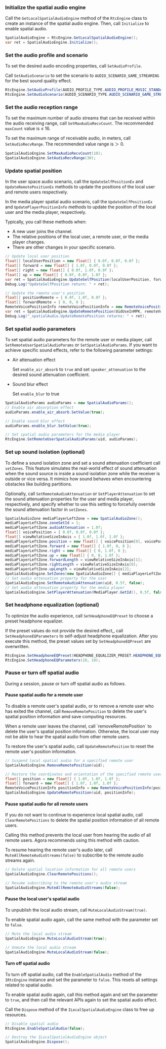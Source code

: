 <PlatformWrapper platform="unity">

### Initialize the spatial audio engine

Call the `GetLocalSpatialAudioEngine` method of the `RtcEngine` class to create an instance of the spatial audio engine. Then, call `Initialize` to enable spatial audio.

```csharp
SpatialAudioEngine = RtcEngine.GetLocalSpatialAudioEngine();
var ret = SpatialAudioEngine.Initialize();
```

### Set the audio profile and scenario

To set the desired audio encoding properties, call `SetAudioProfile`.

Call `SetAudioScenario` to set the scenario to `AUDIO_SCENARIO_GAME_STREAMING` for the best sound quality effect.

```csharp            
RtcEngine.SetAudioProfile(AUDIO_PROFILE_TYPE.AUDIO_PROFILE_MUSIC_STANDARD);
RtcEngine.SetAudioScenario(AUDIO_SCENARIO_TYPE.AUDIO_SCENARIO_GAME_STREAMING);
```

### Set the audio reception range

To set the maximum number of audio streams that can be received within the audio receiving range, call `SetMaxAudioRecvCount`. The recommended `maxCount` value is ≤ 16.

To set the maximum range of receivable audio, in meters, call `SetAudioRecvRange`. The recommended value range is ＞ 0.

```csharp
SpatialAudioEngine.SetMaxAudioRecvCount(10);
SpatialAudioEngine.SetAudioRecvRange(30);
```

### Update spatial position
In the user space audio scenario, call the `UpdateSelfPositionEx` and `UpdateRemotePositionEx` methods to update the positions of the local user and remote users respectively.

In the media player spatial audio scenario, call the `UpdateSelfPositionEx` and `UpdatePlayerPositionInfo` methods to update the position of the local user and the media player, respectively.

Typically, you call these methods when:

- A new user joins the channel.
- The relative positions of the local user, a remote user, or the media player changes.
- There are other changes in your specific scenario.

```csharp
// Update local user position
float[] localUserPosition = new float[] { 0.0f, 0.0f, 0.0f };
float[] forward = new float[] { 1.0f, 0.0f, 0.0f };
float[] right = new float[] { 0.0f, 1.0f, 0.0f };
float[] up = new float[] { 0.0f, 0.0f, 1.0f };
var ret = SpatialAudioEngine.UpdateSelfPosition(localUserPosition, forward, right, up);
Debug.Log("UpdateSelfPosition return: " + ret);

// Update the remote user's position
float[] positionRemote = { 0.0f, 1.0f, 0.0f };
float[] forwardRemote = { 0, 0, 0 };
RemoteVoicePositionInfo remoteVoicePositionInfo = new RemoteVoicePositionInfo(positionRemote, forwardRemote);
var ret = SpatialAudioEngine.UpdateRemotePosition(UidUseInMPK, remoteVoicePositionInfo);
Debug.Log("_spatialAudio.UpdateRemotePosition returns: " + ret);
```

### Set spatial audio parameters

To set spatial audio parameters for the remote user or media player, call `SetRemoteUserSpatialAudioParams` or `SetSpatialAudioParams`. If you want to achieve specific sound effects, refer to the following parameter settings:

- Air attenuation effect

  Set `enable_air_absorb` to `true` and set `speaker_attenuation` to the desired sound attenuation coefficient.

- Sound blur effect

  Set `enable_blur` to true

```csharp
SpatialAudioParams audioParams = new SpatialAudioParams();
// Enable air absorption effect
audioParams.enable_air_absorb.SetValue(true);

// Enable sound blur effect
audioParams.enable_blur.SetValue(true);

// Set spatial audio parameters for the media player
RtcEngine.SetRemoteUserSpatialAudioParams(uid, audioParams);
```

### Set up sound isolation (optional)

To define a sound isolation zone and set a sound attenuation coefficient call `setZones`. This feature simulates the real-world effect of sound attenuation when the sound source is inside a sound isolation zone while the receiver is outside or vice versa. It mimics how sound behaves when encountering obstacles like building partitions.

Optionally, call `SetRemoteAudioAttenuation` or `SetPlayerAttenuation` to set the sound attenuation properties for the user and media player, respectively, and specify whether to use this setting to forcefully override the sound attenuation factor in `setZones`.

```csharp
SpatialAudioZone mediaPlayerLeftZone = new SpatialAudioZone();
mediaPlayerLeftZone.zoneSetId = 1;
mediaPlayerLeftZone.audioAttenuation = 1.0f;
float[] voicePosition = { 0.0f, 0.0f, 0.0f };
float[] viewRelativeSizeInAxis = { 1.0f, 1.0f, 1.0f };
mediaPlayerLeftZone.position = new float[] { voicePosition[0], voicePosition[1], 0 };
mediaPlayerLeftZone.forward = new float[] { 1.0f, 0, 0 };
mediaPlayerLeftZone.right = new float[] { 0, 1.0f, 0 };
mediaPlayerLeftZone.up = new float[] { 0, 0, 1.0f };
mediaPlayerLeftZone.forwardLength = viewRelativeSizeInAxis[1];
mediaPlayerLeftZone.rightLength = viewRelativeSizeInAxis[0];
mediaPlayerLeftZone.upLength = viewRelativeSizeInAxis[2];
SpatialAudioEngine.SetZones(new SpatialAudioZone[] { mediaPlayerLeftZone },1);
// Set audio attenuation property for the user
SpatialAudioEngine.SetRemoteAudioAttenuation(uid, 0.5f, false);
// Set audio attenuation property for the media player
SpatialAudioEngine.SetPlayerAttenuation(MediaPlayer.GetId(), 0.5f, false);
```

### Set headphone equalization (optional)

To optimize the audio experience, call `SetHeadphoneEQPreset` to choose a preset headphone equalizer.

If the preset values do not provide the desired effect,, call `SetHeadphoneEQParameters` to self-adjust headphone equalization. After you execute this method, the preset values set by `SetHeadphoneEQPreset` are overwritten.

```csharp
RtcEngine.SetHeadphoneEQPreset(HEADPHONE_EQUALIZER_PRESET.HEADPHONE_EQUALIZER_OVEREAR);
RtcEngine.SetHeadphoneEQParameters(10, 10);
```

### Pause or turn off spatial audio

During a session, pause or turn off spatial audio as follows.

#### Pause spatial audio for a remote user
To disable a remote user's spatial audio, or to remove a remote user who has exited the channel, call `RemoveRemotePosition` to delete the user's spatial position information amd save computing resources.

<Admonition type="caution">
When a remote user leaves the channel, call `removeRemotePosition` to delete the user's spatial position information. Otherwise, the local user may not be able to hear the spatial audio from other remote users.
</Admonition>

To restore the user's spatial audio, call `UpdateRemotePosition` to reset the remote user's position information.

```csharp
// Suspend local spatial audio for a specified remote user
SpatialAudioEngine.RemoveRemotePosition(uid);

// Restore the coordinates and orientation of the specified remote user under the local spatial audio system.
float[] position = new float[] { 1.0f, 1.0f, 1.0f };
float[] forward = new float[] { 1.0f, 1.0f, 1.0f };
RemoteVoicePositionInfo positionInfo = new RemoteVoicePositionInfo(position, forward);
SpatialAudioEngine.UpdateRemotePosition(uid, positionInfo);
```

#### Pause spatial audio for all remote users

If you do not want to continue to experience local spatial audio, call `ClearRemotePositions` to delete the spatial position information of all remote users.

<Admonition type="caution">
Calling this method prevents the local user from hearing the audio of all remote users. Agora recommends using this method with caution.
</Admonition>

To resume hearing the remote user's audio later, call `MuteAllRemoteAudioStreams(false)` to subscribe to the remote audio streams again.

```csharp
// Delete spatial location information for all remote users
SpatialAudioEngine.ClearRemotePositions();

// Resume subscribing to the remote user's audio stream
SpatialAudioEngine.MuteAllRemoteAudioStreams(false);
```

#### Pause the local user's spatial audio

To unpublish the local audio stream, call `MuteLocalAudioStream(true)`.

To enable spatial audio again, call the same method with the parameter set to `false`.


```csharp
// Mute the local audio stream
SpatialAudioEngine.MuteLocalAudioStream(true);

// Unmute the local audio stream
SpatialAudioEngine.MuteLocalAudioStream(false);
```

#### Turn off spatial audio

To turn off spatial audio, call the `EnableSpatialAudio` method of the `IRtcEngine` instance and set the parameter to `false`. This resets all settings related to spatial audio.

To enable spatial audio again, call this method again and set the parameter to `true`, and then call the relevant APIs again to set the spatial audio effect.

Call the `Dispose` method of the `ILocalSpatialAudioEngine` class to free up resources.

```csharp
// Disable spatial audio
RtcEngine.EnableSpatialAudio(false);

// Destroy the ILocalSpatialAudioEngine object
SpatialAudioEngine.Dispose();
```

</PlatformWrapper>